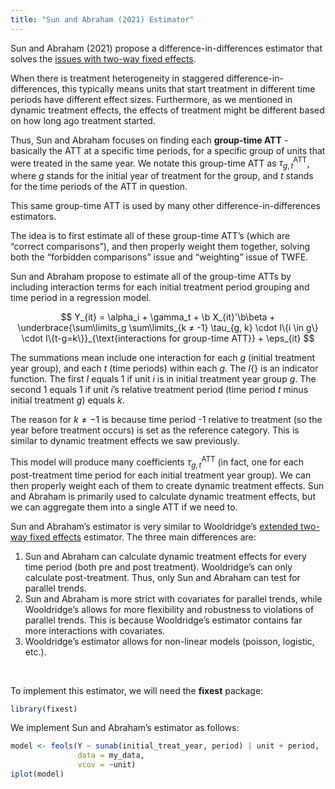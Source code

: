 ```yaml
---
title: "Sun and Abraham (2021) Estimator"
---
```


Sun and Abraham (2021) propose a difference-in-differences estimator that solves the [issues with two-way fixed effects](twfestaggered.qmd).

When there is treatment heterogeneity in staggered difference-in-differences, this typically means units that start treatment in different time periods have different effect sizes. Furthermore, as we mentioned in dynamic treatment effects, the effects of treatment might be different based on how long ago treatment started.

Thus, Sun and Abraham focuses on finding each **group-time ATT** - basically the ATT at a specific time periods, for a specific group of units that were treated in the same year. We notate this group-time ATT as $\tau_{g,t}^\text{ATT}$, where $g$ stands for the initial year of treatment for the group, and $t$ stands for the time periods of the ATT in question.

::: small
This same group-time ATT is used by many other difference-in-differences estimators.
:::

The idea is to first estimate all of these group-time ATT's (which are "correct comparisons"), and then properly weight them together, solving both the "forbidden comparisons" issue and "weighting" issue of TWFE.

Sun and Abraham propose to estimate all of the group-time ATTs by including interaction terms for each initial treatment period grouping and time period in a regression model.

$$
Y_{it} = \alpha_i + \gamma_t + \b X_{it}'\b\beta + \underbrace{\sum\limits_g \sum\limits_{k ≠ -1} \tau_{g, k} \cdot I\{i \in g\} \cdot I\{t-g=k\}}_{\text{interactions for group-time ATT}} + \eps_{it}
$$

::: small
The summations mean include one interaction for each $g$ (initial treatment year group), and each $t$ (time periods) within each $g$. The $I\{\}$ is an indicator function. The first $I$ equals 1 if unit $i$ is in initial treatment year group $g$. The second 1 equals 1 if unit $i$'s relative treatment period (time period $t$ minus initial treatment $g$) equals $k$.
:::

The reason for $k ≠ -1$ is because time period -1 relative to treatment (so the year before treatment occurs) is set as the reference category. This is similar to dynamic treatment effects we saw previously.

This model will produce many coefficients $\tau_{g, t}^\text{ATT}$ (in fact, one for each post-treatment time period for each initial treatment year group). We can then properly weight each of them to create dynamic treatment effects. Sun and Abraham is primarily used to calculate dynamic treatment effects, but we can aggregate them into a single ATT if we need to.

Sun and Abraham's estimator is very similar to Wooldridge's [extended two-way fixed effects](etwfe.qmd) estimator. The three main differences are:

1.  Sun and Abraham can calculate dynamic treatment effects for every time period (both pre and post treatment). Wooldridge's can only calculate post-treatment. Thus, only Sun and Abraham can test for parallel trends.
2.  Sun and Abraham is more strict with covariates for parallel trends, while Wooldridge's allows for more flexibility and robustness to violations of parallel trends. This is because Wooldridge's estimator contains far more interactions with covariates.
3.  Wooldridge's estimator allows for non-linear models (poisson, logistic, etc.).

<br />

To implement this estimator, we will need the **fixest** package:

```r
library(fixest)
```

We implement Sun and Abraham's estimator as follows:

```r
model <- feols(Y ~ sunab(initial_treat_year, period) | unit + period,
               data = my_data,
               vcov = ~unit)
iplot(model)
```
